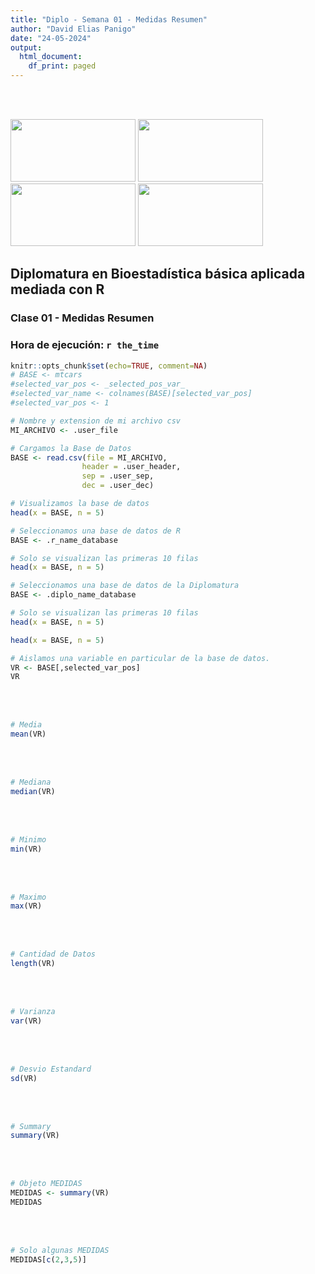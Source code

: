 ```yaml
---
title: "Diplo - Semana 01 - Medidas Resumen"
author: "David Elias Panigo"
date: "24-05-2024"
output:
  html_document:
    df_print: paged
---
```

<br>
<br>
<script>
document.addEventListener('DOMContentLoaded', function() {
  var title = document.querySelector('h1.title');
  var author = document.querySelector('.author');
  var date = document.querySelector('.date');
  
  title.style.display = 'none';
  author.style.display = 'none';
  date.style.display = 'none';
});
</script>

<div class="image-container">
  <img src="logo_01_unc.png"      class="inline-image" width="200"  height="100">
  <img src="logo_02_fcefyn.png"   class="inline-image" width="200"  height="100">
  <img src="logo_03_efadoc.png"   class="inline-image" width="200"  height="100">
  <img src="logo_04_rscience.png" class="inline-image" width="200"  height="100">
</div>

## Diplomatura en Bioestadística básica aplicada mediada con R
### Clase 01 - Medidas Resumen
### Hora de ejecución: `r the_time`


```r
knitr::opts_chunk$set(echo=TRUE, comment=NA)
# BASE <- mtcars
#selected_var_pos <- _selected_pos_var_ 
#selected_var_name <- colnames(BASE)[selected_var_pos]
#selected_var_pos <- 1
```



```r
# Nombre y extension de mi archivo csv
MI_ARCHIVO <- .user_file

# Cargamos la Base de Datos
BASE <- read.csv(file = MI_ARCHIVO,
                header = .user_header,
                sep = .user_sep,
                dec = .user_dec)

# Visualizamos la base de datos
head(x = BASE, n = 5)
```

```r
# Seleccionamos una base de datos de R
BASE <- .r_name_database

# Solo se visualizan las primeras 10 filas
head(x = BASE, n = 5)
```

```r
# Seleccionamos una base de datos de la Diplomatura
BASE <- .diplo_name_database

# Solo se visualizan las primeras 10 filas
head(x = BASE, n = 5)
```

```r
head(x = BASE, n = 5)
```


```r
# Aislamos una variable en particular de la base de datos.
VR <- BASE[,selected_var_pos]
VR
```
<br>
<br>

```r
# Media
mean(VR)
```
<br>
<br>

```r
# Mediana 
median(VR)
```
<br>
<br>

```r
# Minimo
min(VR)
```
<br>
<br>

```r
# Maximo
max(VR)
```
<br>
<br>

```r
# Cantidad de Datos
length(VR)
```
<br>
<br>

```r
# Varianza
var(VR)
```
<br>
<br>

```r
# Desvio Estandard
sd(VR)
```
<br>
<br>

```r
# Summary
summary(VR)
```
<br>
<br>

```r
# Objeto MEDIDAS
MEDIDAS <- summary(VR)
MEDIDAS
```
<br>
<br>

```r
# Solo algunas MEDIDAS
MEDIDAS[c(2,3,5)]
```
<br>
<br>



